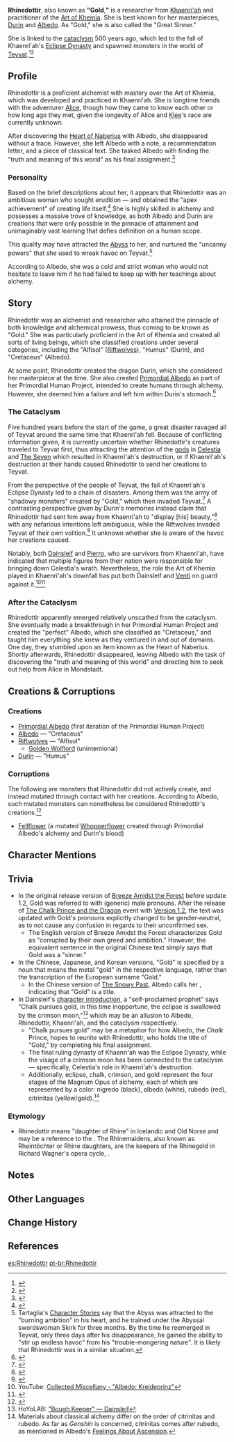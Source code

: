 {{Character Infobox
|image            = 
|type             = Historical
|name             = 
|realname         = 
<!--|chineseName      = {{Lang|mini=1|zh=黄金|zh_rm=Huángjīn|zh_tl=Gold}}
|japaneseName     = {{Lang|mini=1|ja=黄金|ja_rm=Ougon|ja_tl=Gold}}
|koreanName       = {{Lang|mini=1|ko=황금|ko_rm=Hwanggeum|ko_tl=Gold}}-->
|region           = Khaenri'ah
|affiliation      = 
|occupation       = 
|title            = "Gold"
|title2           = Great Sinner
|title3           = Rhine <small>(by [[Alice]])</small>
|title4           = 
|title5           = 
|title6           = 
|voiceEN          = 
|voiceJP          = 
|voiceCN          = 
|voiceKR          = 
}}
'''Rhinedottir''', also known as '''"Gold''','''"''' is a researcher from [[Khaenri'ah]] and practitioner of the [[Art of Khemia]]. She is best known for her masterpieces, [[Durin]] and [[Albedo]]. As "Gold," she is also called the "Great Sinner."

She is linked to the [[cataclysm]] 500 years ago, which led to the fall of Khaenri'ah's [[Eclipse Dynasty]] and spawned monsters in the world of [[Teyvat]].<ref name="BAF">{{Ref/Book|Breeze Amidst the Forest}}</ref><ref name="aerochunk">{{Ref/Item|Chunk of Aerosiderite}}</ref>

==Profile==
{{Quote|Unborn life, unfulfilled wishes,<br />Tragic dreams at the edge of the universal darkness that could never come true,<br />Indwell my body, and descend unto this world.|Rhinedottir, in Durin's memories as narrated in [[Festering Desire]]}}

Rhinedottir is a proficient alchemist with mastery over the Art of Khemia, which was developed and practiced in Khaenri'ah. She is longtime friends with the adventurer [[Alice]], though how they came to know each other or how long ago they met, given the longevity of Alice and [[Klee]]'s race are currently unknown.

After discovering the [[Heart of Naberius]] with Albedo, she disappeared without a trace. However, she left Albedo with a note, a recommendation letter, and a piece of classical text. She tasked Albedo with finding the "truth and meaning of this world" as his final assignment.<ref>{{Ref/CS|Albedo|4}}</ref>

===Personality===
Based on the brief descriptions about her, it appears that Rhinedottir was an ambitious woman who sought erudition &mdash; and obtained the "apex achievement" of creating life itself.<ref>{{Ref/Quest|The Snowy Past}}</ref> She is highly skilled in alchemy and possesses a massive trove of knowledge, as both Albedo and Durin are creations that were only possible in the pinnacle of attainment and unimaginably vast learning that defies definition on a human scope.

This quality may have attracted the [[Abyss]] to her, and nurtured the "uncanny powers" that she used to wreak havoc on Teyvat.<ref group="Note">Tartaglia's [[Tartaglia/Lore#Character Stories|Character Stories]] say that the Abyss was attracted to the "burning ambition" in his heart, and he trained under the Abyssal swordswoman Skirk for three months. By the time he reemerged in Teyvat, only three days after his disappearance, he gained the ability to "stir up endless havoc" from his "trouble-mongering nature". It is likely that Rhinedottir was in a similar situation.</ref>

According to Albedo, she was a cold and strict woman who would not hesitate to leave him if he had failed to keep up with her teachings about alchemy.
<!--===Appearance===-->

==Story==
Rhinedottir was an alchemist and researcher who attained the pinnacle of both knowledge and alchemical prowess, thus coming to be known as "Gold." She was particularly proficient in the Art of Khemia and created all sorts of living beings, which she classified creations under several categories, including the "Alfisol" ([[Riftwolves]]), "Humus" (Durin), and "Cretaceus" (Albedo).

At some point, Rhinedottir created the dragon Durin, which she considered her masterpiece at the time. She also created [[Primordial Albedo]] as part of her Primordial Human Project, intended to create humans through alchemy. However, she deemed him a failure and left him within Durin's stomach.<ref>{{Ref/Quest|The Shadows Deepen}}</ref>

===The Cataclysm===
{{See also|Cataclysm#The Cataclysm in Teyvat}}
Five hundred years before the start of the game, a great disaster ravaged all of Teyvat around the same time that Khaenri'ah fell. Because of conflicting information given, it is currently uncertain whether Rhinedottir's creatures traveled to Teyvat first, thus attracting the attention of the [[gods]] in [[Celestia]] and [[The Seven]] which resulted in Khaenri'ah's destruction, or if Khaenri'ah's destruction at their hands caused Rhinedottir to send her creations to Teyvat.

From the perspective of the people of Teyvat, the fall of Khaenri'ah's Eclipse Dynasty led to a chain of disasters. Among them was the army of "shadowy monsters" created by "Gold," which then invaded Teyvat.<ref>{{Ref/Book|Breeze Amidst the Forest|1}}</ref> A contrasting perspective given by Durin's memories instead claim that Rhinedottir had sent him away from Khaenri'ah to "display [his] beauty,"<ref>{{Ref/Weapon|Festering Desire}}</ref> with any nefarious intentions left ambiguous, while the Riftwolves invaded Teyvat of their own volition.<ref>{{Ref/Enemy|Golden Wolflord}}</ref> It unknown whether she is aware of the havoc her creations caused.

Notably, both [[Dainsleif]] and [[Pierro]], who are survivors from Khaenri'ah, have indicated that multiple figures from their nation were responsible for bringing down Celestia's wrath. Nevertheless, the role the Art of Khemia played in Khaenri'ah's downfall has put both Dainsleif and [[Venti]] on guard against it.<ref>YouTube: [https://youtu.be/xOJfaOI87XU Collected Miscellany - "Albedo: Kreideprinz"]</ref><ref>{{Ref/VO|Venti|About Albedo}}</ref>

===After the Cataclysm===
Rhinedottir apparently emerged relatively unscathed from the cataclysm. She eventually made a breakthrough in her Primordial Human Project and created the "perfect" Albedo, which she classified as "Cretaceus," and taught him everything she knew as they ventured in and out of domains. One day, they stumbled upon an item known as the Heart of Naberius. Shortly afterwards, Rhinedottir disappeared, leaving Albedo with the task of discovering the "truth and meaning of this world" and directing him to seek out help from Alice in Mondstadt.

==Creations & Corruptions==
===Creations===
*[[Primordial Albedo]] (first iteration of the Primordial Human Project)
*[[Albedo]] &mdash; "Cretaceus"
*[[Riftwolves]] &mdash; "Alfisol"
**[[Golden Wolflord]] (unintentional)
*[[Durin]] &mdash; "Humus"

===Corruptions===
The following are monsters that Rhinedottir did not actively create, and instead mutated through contact with her creations. According to Albedo, such mutated monsters can nonetheless be considered Rhinedottir's creations.<ref>{{Ref/Quest|A Secret Born From Ashes}}</ref>
*[[Fellflower]] (a mutated [[Whopperflower]] created through Primordial Albedo's alchemy and Durin's blood)

==Character Mentions==
{{Character Mentions}}

==Trivia==
*In the original release version of [[Breeze Amidst the Forest]] before update 1.2, Gold was referred to with (generic) male pronouns. After the release of [[The Chalk Prince and the Dragon]] event with [[Version 1.2]], the text was updated with Gold's pronouns explicitly changed to be gender-neutral, as to not cause any confusion in regards to their unconfirmed sex.
**The English version of Breeze Amidst the Forest characterizes Gold as "corrupted by their own greed and ambition." However, the equivalent sentence in the original Chinese text simply says that Gold was a "sinner."
*In the Chinese, Japanese, and Korean versions, "Gold" is specified by a noun that means the metal "gold" in the respective language, rather than the transcription of the European surname "Gold."
**In the Chinese version of [[The Snowy Past]], Albedo calls her {{Lang|"Gold" Rhinedottir|zh=「黄金」莱茵多特}}, indicating that "Gold" is a title.
*In Dainsleif's [[Dainsleif#Official Introduction|character introduction]], a "self-proclaimed prophet" says "Chalk pursues gold, in this time inopportune, the eclipse is swallowed by the crimson moon,"<ref>HoYoLAB: [https://www.hoyolab.com/article/18296 "Bough Keeper" &mdash; Dainsleif]</ref> which may be an allusion to Albedo, Rhinedottir, Khaenri'ah, and the cataclysm respectively.
**"Chalk pursues gold" may be a metaphor for how Albedo, the ''Chalk'' Prince, hopes to reunite with Rhinedottir, who holds the title of "Gold," by completing his final assignment.
**The final ruling dynasty of Khaenri'ah was the Eclipse Dynasty, while the visage of a crimson moon has been connected to the cataclysm &mdash; specifically, Celestia's role in Khaenri'ah's destruction.
**Additionally, eclipse, chalk, crimson, and gold represent the four stages of the Magnum Opus of alchemy, each of which are represented by a color: nigredo (black), albedo (white), rubedo (red), citrinitas (yellow/gold).<ref group="Note">Materials about classical alchemy differ on the order of citrinitas and rubedo. As far as ''Genshin'' is concerned, citrinitas comes after rubedo, as mentioned in Albedo's [[Albedo/Voice-Overs#Feelings About Ascension: Climax|Feelings About Ascension]].</ref>

===Etymology===
*Rhinedottir {{Lang|is=Rhinedóttir}} means "daughter of Rhine" in Icelandic and Old Norse and may be a reference to the {{w|Rhinemaidens}}. The Rhinemaidens, also known as Rheintöchter or Rhine daughters, are the keepers of the Rhinegold in Richard Wagner's opera cycle, {{w|Der Ring des Nibelungen}}.

==Notes==
{{Reflist|note=1}}

==Other Languages==
{{Other Languages|default_hidden = 1
|en       = Rhinedottir
|zhs      = 莱茵多特
|zhs_rm   = Láiyīnduōtè
|zht      = 萊茵多特
|zht_rm   = Láiyīnduōtè
|ja       = レインドット
|ja_rm    = Reindotto
|ko       = 라인도티르
|ko_rm    = Ra'indotireu
|es       = Rhinedottir
|fr       = Rhinedottir
|ru       = Рэйндоттир
|th       = Rhinedottir
|vi       = Rhinedottir
|de       = Rhinedottir
|id       = Rhinedottir
|pt       = Rhinedottir
}}

==Change History==
{{Change History|1.2}}

==References==
{{Reflist|2}}

[[es:Rhinedottir]]
[[pt-br:Rhinedottir]]